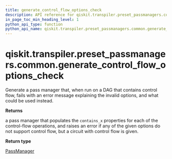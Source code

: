 ```yaml
---
title: generate_control_flow_options_check
description: API reference for qiskit.transpiler.preset_passmanagers.common.generate_control_flow_options_check
in_page_toc_min_heading_level: 1
python_api_type: function
python_api_name: qiskit.transpiler.preset_passmanagers.common.generate_control_flow_options_check
---
```


<span id="qiskit-transpiler-preset-passmanagers-common-generate-control-flow-options-check" />

# qiskit.transpiler.preset\_passmanagers.common.generate\_control\_flow\_options\_check

<Function id="qiskit.transpiler.preset_passmanagers.common.generate_control_flow_options_check" isDedicatedPage={true} github="https://github.com/qiskit/qiskit/tree/stable/0.23/qiskit/transpiler/preset_passmanagers/common.py" signature="generate_control_flow_options_check(layout_method=None, routing_method=None, translation_method=None, optimization_method=None, scheduling_method=None)">
  Generate a pass manager that, when run on a DAG that contains control flow, fails with an error message explaining the invalid options, and what could be used instead.

  **Returns**

  a pass manager that populates the `contains_x` properties for each of the control-flow operations, and raises an error if any of the given options do not support control flow, but a circuit with control flow is given.

  **Return type**

  [PassManager](qiskit.transpiler.PassManager "qiskit.transpiler.PassManager")
</Function>

